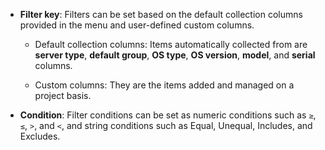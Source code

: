 - **Filter key**: Filters can be set based on the default collection columns provided in the <Cmdname sid="side_serverInventory" className="uitext" /> menu and user-defined custom columns.

  - Default collection columns: Items automatically collected from <Cmdname sid="side_serverInventory" className="uitext" /> are **server type**, **default group**, **OS type**, **OS version**, **model**, and **serial** columns.

  - Custom columns: They are the items added and managed on a project basis.

- **Condition**: Filter conditions can be set as numeric conditions such as `≥`, `≤`, `>`, and `<`, and string conditions such as Equal, Unequal, Includes, and Excludes. 
